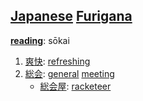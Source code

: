 == [[Japanese]] [[Furigana]] ==                             

'''[[reading]]''': sōkai

# [[爽快]]: [[refreshing]]
# [[総会]]: [[general]] [[meeting]]
#*[[総会屋]]: [[racketeer]]